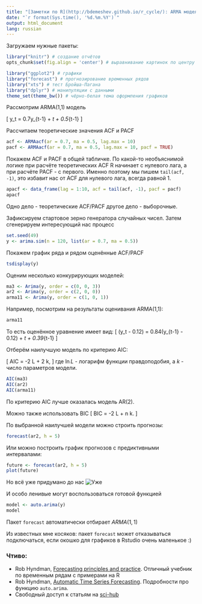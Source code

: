 ```yaml
---
title: "[Заметки по R](http://bdemeshev.github.io/r_cycle/): ARMA модели"
date: "`r format(Sys.time(), '%d.%m.%Y')`"
output: html_document
lang: russian
---
```


Загружаем нужные пакеты:
```r
library("knitr") # создание отчётов
opts_chunk$set(fig.align = 'center') # выравнивание картинок по центру

library("ggplot2") # графики
library("forecast") # прогнозирование временных рядов
library("xts") # тест Бройша-Пагана
library("dplyr") # манипуляции с данными
theme_set(theme_bw()) # чёрно-белая тема оформления графиков
```


Рассмотрим ARMA(1,1) модель

\[
y_t = 0.7y_{t-1} + \varepsilon_t + 0.5\varepsilon_{t-1} 
\]

Рассчитаем теоретические значения ACF и PACF
```r
acf <- ARMAacf(ar = 0.7, ma = 0.5, lag.max = 10)
pacf <- ARMAacf(ar = 0.7, ma = 0.5, lag.max = 10, pacf = TRUE)
```

Покажем ACF и PACF в общей табличке. По какой-то необъяснимой логике при расчёте теоретических ACF R начинает с нулевого лага, а при расчёте PACF - с первого. Именно поэтому мы пишем `tail(acf, -1)`, это избавит нас от ACF для нулевого лага, всегда равной 1.

```r
apacf <- data_frame(lag = 1:10, acf = tail(acf, -1), pacf = pacf)
apacf
```

Одно дело - теоретические ACF/PACF другое дело - выборочные.

Зафиксируем стартовое зерно генератора случайных чисел. Затем сгенерируем интересующий нас процесс
```r
set.seed(49)
y <- arima.sim(n = 120, list(ar = 0.7, ma = 0.5))
```

Покажем график ряда и рядом оценённые ACF/PACF
```r
tsdisplay(y)
```

Оценим несколько конкурирующих моделей:
```r
ma3 <- Arima(y, order = c(0, 0, 3))
ar2 <- Arima(y, order = c(2, 0, 0)) 
arma11 <- Arima(y, order = c(1, 0, 1))
```

Например, посмотрим на результаты оценивания ARMA(1,1):
```r
arma11
```

То есть оценённое уравнение имеет вид:
\[
(y_t - 0.12) = 0.84\cdot (y_{t-1} - 0.12) + \varepsilon_t + 0.39\varepsilon_{t-1}
\]

Отберём наилучшую модель по критерию AIC:

\[
AIC = -2 \cdot \ln L + 2 \cdot k,
\]
где $\ln L$ - логарифм функции правдоподобия, а $k$ - число параметров модели.

```r
AIC(ma3)
AIC(ar2)
AIC(arma11)
```

По критерию AIC лучше оказалась модель AR(2).

Можно также использовать BIC
\[
BIC = -2 \cdot \ln L + \ln n \cdot k.
\]


По выбранной наилучшей модели можно строить прогнозы:
```r
forecast(ar2, h = 5)
```

Или можно построить график прогнозов с предиктивными интервалами:
```r
future <- forecast(ar2, h = 5)
plot(future)
```


Но всё уже придумано до нас 
![Уже](31_vse_ukradeno_do_nas.jpg)

И особо ленивые могут воспользоваться готовой функцией
```r
model <- auto.arima(y)
model
```

Пакет `forecast` автоматически отбирает $ARMA(1, 1)$


Из известных мне косяков: пакет `forecast` может отказываться подключаться, если окошко для графиков в Rstudio очень маленькое :)



### Чтиво:

* Rob Hyndman, [Forecasting principles and practice](https://www.otexts.org/fpp/8). Отличный учебник по временным рядам с примерами на R
* Rob Hyndman, [Automatic Time Series Forecasting](https://www.jstatsoft.org/article/view/v027i03). Подробности про функцию `auto.arima`.
* Свободный доступ к статьям на [sci-hub](http://www.sci-hub.io)


